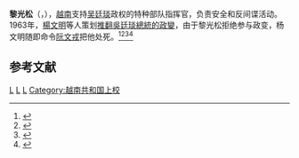 '''黎光松'''（{{lang-vi|'''Lê Quang Tung'''}}，{{bd|1919年|6月13日|1963年|11月1日|catIdx=L}}），[[越南|越南]]支持[[吴廷琰|吴廷琰]]政权的特种部队指挥官，负责安全和反间谍活动。1963年，[[楊文明|楊文明]]等人策划[[1963年南越政變|推翻吳廷琰總統的政變]]，由于黎光松拒绝参与政变，杨文明随即命令[[阮文戎|阮文戎]]把他处死。<ref>{{Cite web |url=http://tinhbaochienluoc.blogspot.com/2015/06/ai-ta-le-quang-tung.html |title=Đại Tá Lê Quang Tung - Tình Báo Chiến Lược |accessdate=2020-11-07 |archive-date=2020-11-13 |archive-url=https://web.archive.org/web/20201113075730/http://tinhbaochienluoc.blogspot.com/2015/06/ai-ta-le-quang-tung.html |dead-url=no }}</ref><ref>{{Cite web |url=http://antg.cand.com.vn/Tu-lieu-antg/Giai-ma-cai-chet-cua-Le-Quang-Tung-va-Ho-Tan-Quyen-trong-vu-dao-chinh-Ngo-Dinh-Diem-432853/ |title=Giải mã cái chết của Lê Quang Tung và Hồ Tấn Quyền trong vụ đảo chính Ngô Đình Diệm |accessdate=2020-11-07 |archive-date=2018-10-05 |archive-url=https://web.archive.org/web/20181005134150/http://antg.cand.com.vn/Tu-lieu-antg/Giai-ma-cai-chet-cua-Le-Quang-Tung-va-Ho-Tan-Quyen-trong-vu-dao-chinh-Ngo-Dinh-Diem-432853/ |dead-url=no }}</ref><ref>{{Cite web |url=https://tvtsonline.com.au/vi/chuyen-nganh-vi/lich-su-chinh-tri-ton-giao-van-hoa/ai-da-giet-anh-em-dai-ta-le-quang-tungnhung-cau-hoi-va-tra-loi-47-nam-sau/ |title=Ai đã giết anh em Đại Tá Lê Quang Tung?Những câu hỏi và trả lời 47 năm sau |accessdate=2020-11-07 |archive-date=2020-11-13 |archive-url=https://web.archive.org/web/20201113115938/https://tvtsonline.com.au/vi/chuyen-nganh-vi/lich-su-chinh-tri-ton-giao-van-hoa/ai-da-giet-anh-em-dai-ta-le-quang-tungnhung-cau-hoi-va-tra-loi-47-nam-sau/ |dead-url=no }}</ref><ref>{{Cite web |url=http://ngothelinh.tripod.com/LeQuangTung.html |title=Colonel Le Quang Tung |accessdate=2020-11-07 |archive-date=2020-02-21 |archive-url=https://web.archive.org/web/20200221111422/http://ngothelinh.tripod.com/LeQuangTung.html |dead-url=no }}</ref>

== 参考文献 ==
{{Reflist}}{{越南共和國軍}}
[[Category:承天順化省人|L]]
[[Category:越南天主教徒|L]]
[[Category:特種部隊人物|L]]
[[Category:越南共和国上校|Category:越南共和国上校]]
